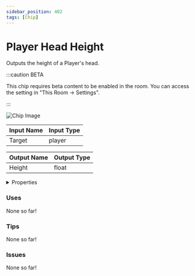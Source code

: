 ```yaml
---
sidebar_position: 402
tags: [Chip]
---
```


# Player Head Height

Outputs the height of a Player's head.

:::caution BETA

This chip requires beta content to be enabled in the room. You can access the setting in "This Room -> Settings".

:::

![Chip Image](/svg/6278538c-5ea9-4515-ba00-ffc4d5b99c3b.svg)

| Input Name | Input Type |
|-----------|-----------|
| Target | player |

| Output Name | Output Type |
|-----------|-----------|
| Height | float |


<details>
  <summary>Properties</summary>
  <div>
    <div>
    <table>
      <thead>
        <tr>
          <th>Is beta required?</th>
          <th>✅</th>
        </tr>
        <tr>
          <th>Is this chip a trolling risk?</th>
          <th>❌</th>
        </tr>
        <tr>
          <th>Chip UUPD</th>
          <th>._uuid</th>
        </tr>
      </thead>
    </table>
    </div>
  </div>
</details>

### Uses

None so far!

### Tips

None so far!

### Issues

None so far!